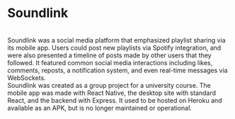 # Soundlink
<br />
Soundlink was a social media platform that emphasized playlist sharing via its mobile app. Users could post new playlists via Spotify integration, and were also presented a timeline of posts made by other users that they followed.
It featured common social media interactions including likes, comments, reposts, a notification system, and even real-time messages via WebSockets.
<br />
Soundlink was created as a group project for a university course. The mobile app was made with React Native, the desktop site with standard React, and the backend with Express.
It used to be hosted on Heroku and available as an APK, but is no longer maintained or operational.
